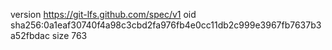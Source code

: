 version https://git-lfs.github.com/spec/v1
oid sha256:0a1eaf30740f4a98c3cbd2fa976fb4e0cc11db2c999e3967fb7637b3a52fbdac
size 763
